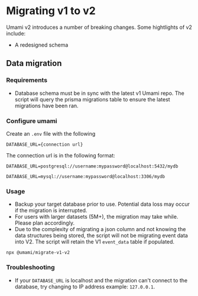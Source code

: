 # Migrating v1 to v2

Umami v2 introduces a number of breaking changes. Some hightlights of v2 include:

* A redesigned schema

## Data migration

### Requirements

- Database schema must be in sync with the latest v1 Umami repo. The script will query the prisma migrations table to ensure the latest migrations have been ran.

### Configure umami

Create an `.env` file with the following

```
DATABASE_URL={connection url}
```

The connection url is in the following format:

```
DATABASE_URL=postgresql://username:mypassword@localhost:5432/mydb

DATABASE_URL=mysql://username:mypassword@localhost:3306/mydb
```

### Usage

- Backup your target database prior to use. Potential data loss may occur if the migration is interrupted.
- For users with larger datasets (5M+), the migration may take while. Please plan accordingly.
- Due to the complexity of migrating a json column and not knowing the data structures being stored, the script will not be migrating event data into V2. The script will retain the V1 `event_data` table if populated.

```shell
npx @umami/migrate-v1-v2
```

### Troubleshooting

- If your `DATABASE_URL` is localhost and the migration can't connect to the database, try changing to IP address example: `127.0.0.1`.